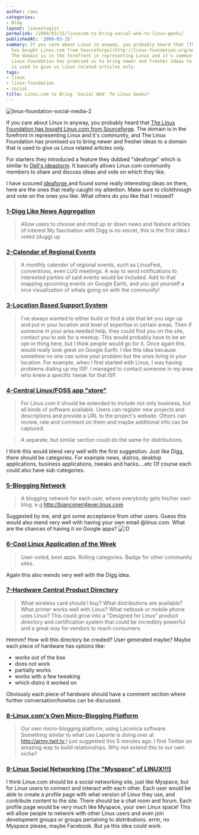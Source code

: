```yaml
---
author: rami
categories:
- Blog
layout: linuxologist
permalink: /2009/03/15/linuxcom-to-bring-social-web-to-linux-geeks/
publishedAt: '2009-03-15'
summary: If you care about Linux in anyway, you probably heard that [The Linux Foundation
  has bought Linux.com from Sourceforge](http://linux-foundation.org/weblogs/press/2009/03/03/linux-foundation-to-build-new-linuxcom-community/).
  The domain is in the forefront in representing Linux and it's community, and The
  Linux Foundation has promised us to bring newer and fresher ideas to a domain that
  is used to give us Linux related articles only.
tags:
- linux
- linux-foundation
- social
title: Linux.com to Bring 'Social Web' To Linux Geeks?
---
```


![linux-foundation-social-media-2](/assets/images/content/blog/linux-foundation-social-media-2.png)

If you care about Linux in anyway, you probably heard that [The Linux Foundation has bought Linux.com from Sourceforge](http://linux-foundation.org/weblogs/press/2009/03/03/linux-foundation-to-build-new-linuxcom-community/). The domain is in the forefront in representing Linux and it's community, and The Linux Foundation has promised us to bring newer and fresher ideas to a domain that is used to give us Linux related articles only.

For starters they introduced a feature they dubbed "ideaforge" which is similar to [Dell's ideastorm](http://www.ideastorm.com/). It basically allows Linux.com community members to share and discuss ideas and vote on which they like.

I have scoured [ideaforge ](http://ideaforge.linux.com)and found some really interesting ideas on there, here are the ones that really caught my attention. Make sure to clickthrough and vote on the ones you like. What others do you like that I missed?

### [1-Digg Like News Aggregation](http://ideaforge.linux.com/story.php?title=digg-like-news-aggregation-1)

> Allow users to choose and mod up or down news and feature articles of interest My fascination with Digg is no secret, this is the first idea I voted (dugg) up

### [2-Calendar of Regional Events](http://ideaforge.linux.com/story.php?title=calender-of-regional-events-1)

> A monthly calender of regional events, such as LinuxFest, conventions, even LUG meetings. A way to send notifications to interested parties of said events would be included. Add to that mapping upcoming events on Google Earth, and you got yourself a nice visualization of whats going on with the community!

### [3-Location Based Support System](http://ideaforge.linux.com/story.php?title=location-based-support-system-1)

> I've always wanted to either build or find a site that let you sign up and put in your location and level of expertise in certain areas. Then if someone in your area needed help, they could find you on the site, contact you to ask for a meetup. This would probably have to be an opt-in thing here, but I think people would go for it. Once again this would really look great on Google Earth. I like this idea because sometime no one can solve your problem but the ones living in your location. For example, when I first started with Linux, I was having problems dialing up my ISP. I managed to contact someone in my area who knew a specific tweak for that ISP.


### [4-Central Linux/FOSS app "store"](http://ideaforge.linux.com/story.php?title=central-linuxfoss-app-store-with-commentsranking)

> For Linux.com it should be extended to include not only business, but all kinds of software available. Users can register new projects and descriptions and provide a URL to the project's website. Others can review, rate and comment on them and maybe additional info can be captured.

> A separate, but similar section could do the same for distributions. 

I think this would blend very well with the first suggestion. Just like Digg, there should be categories. For example news, distros, desktop applications, business applications, tweaks and hacks....etc Of course each could also have sub-categories.

### [5-Blogging Network](http://ideaforge.linux.com/story.php?title=blogging-network-1)

> A blogging network for each user, where everybody gets his/her own blog. e.g http://bianconeri4ever.linux.com 

Suggested by me, and got some acceptance from other users. Guess this would also mend very well with having your own email @linux.com. What are the chances of having it on Google apps? ![:D](http://192.168.1.2/blog2/wp-includes/images/smilies/icon_biggrin.gif)

### [6-Cool Linux Application of the Week](http://ideaforge.linux.com/story.php?title=cool-linux-application-of-the-week-1)

> User-voted, best apps. Rolling categories. Badge for other community sites. 

Again this also mends very well with the Digg idea.

### [7-Hardware Central Product Directory](http://ideaforge.linux.com/story.php?title=hardware-central-product-directory-1)

> What wireless card should I buy? What distributions are available? What printer works well with Linux? What netbook or mobile phone uses Linux? This could grow into a "Designed for Linux" product directory and certification system that could be incredibly powerful and a great way for vendors to reach consumers. 

Hmmm? How will this directory be created? User generated maybe? Maybe each piece of hardware has options like:

* works out of the box
* does not work
* partially works
* works with a few tweaking
* which distro it worked on

Obviously each piece of hardware should have a comment section where further conversation/howtos can be discussed.

### [8-Linux.com's Own Micro-Blogging Platform](http://ideaforge.linux.com/story.php?title=linux-coms-own-micro-blogging-platform)

> Our own micro-blogging platform, using Laconica software. Something similar to what Leo Laporte is doing over at [http://army.twit.tv ](http://army.twit.tv/ )
I just suggested this 5 minutes ago. I find Twitter an amazing way to build relationships. Why not extend this to our own niche?

### [9-Linux Social Networking \(The "Myspace" of LINUX!!!\)](http://ideaforge.linux.com/story.php?title=linux-social-networking-the-myspace-of-linux)

I think Linux.com should be a social networking site, just like Myspace, but for Linux users to connect and interact with each other. Each user would be able to create a profile page with what version of Linux they use, and contribute content to the site. There should be a chat room and forum. Each profile page would be very much like Myspace, your own Linux space! This will allow people to network with other Linux users and even join development groups or groups pertaining to distributions. errm, no Myspace please, maybe Facebook. But ya this idea could work.